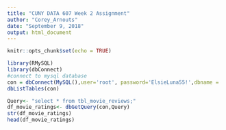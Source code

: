 ---
title: "CUNY DATA 607 Week 2 Assignment"
author: "Corey_Arnouts"
date: "September 9, 2018"
output: html_document
---

```{r setup, include=FALSE}
knitr::opts_chunk$set(echo = TRUE)
```


```{r}

library(RMySQL)
library(dbConnect)
#connect to mysql database
con = dbConnect(MySQL(),user='root', password='ElsieLuna55!',dbname = 'sql_r', host = 'localhost')
dbListTables(con)

Query<- "select * from tbl_movie_reviews;"
df_movie_ratings<- dbGetQuery(con,Query)
str(df_movie_ratings)
head(df_movie_ratings)
```

